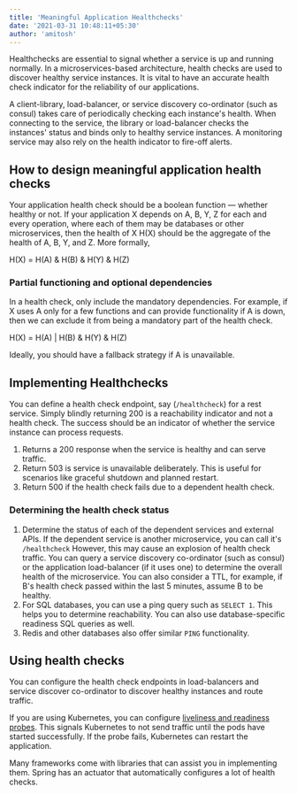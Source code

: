 ```yaml
---
title: 'Meaningful Application Healthchecks'
date: '2021-03-31 10:48:11+05:30'
author: 'amitosh'
---
```


Healthchecks are essential to signal whether a service is up and running normally.
In a microservices-based architecture, health checks are used to discover healthy
service instances. It is vital to have an accurate health check indicator for the
reliability of our applications.

A client-library, load-balancer, or service discovery co-ordinator (such as consul)
takes care of periodically checking each instance's health. When connecting to the
service, the library or load-balancer checks the instances' status and binds only
to healthy service instances. A monitoring service may also rely on the health
indicator to fire-off alerts.

## How to design meaningful application health checks

Your application health check should be a boolean function &mdash; whether healthy
or not. If your application X depends on A, B, Y, Z for each and every operation,
where each of them may be databases or other microservices, then the health of X
H(X) should be the aggregate of the health of A, B, Y, and Z. More formally,

H(X) = H(A) & H(B) & H(Y) & H(Z)

### Partial functioning and optional dependencies

In a health check, only include the mandatory dependencies. For example, if X
uses A only for a few functions and can provide functionality if A is down, then
we can exclude it from being a mandatory part of the health check.

H(X) = H(A) | H(B) & H(Y) & H(Z)

Ideally, you should have a fallback strategy if A is unavailable.

## Implementing Healthchecks

You can define a health check endpoint, say (`/healthcheck`) for a rest service.
Simply blindly returning 200 is a reachability indicator and not a health check.
The success should be an indicator of whether the service instance can process
requests.

1.  Returns a 200 response when the service is healthy and can serve traffic.
2. Return 503 is service is unavailable deliberately. This is useful for
scenarios like graceful shutdown and planned restart.
4. Return 500 if the health check fails due to a dependent health check.

### Determining the health check status

1. Determine the status of each of the dependent services and external APIs. If
the dependent service is another microservice, you can call it's `/healthcheck`
However, this may cause an explosion of health check traffic. You can query a
service discovery co-ordinator (such as consul) or the application load-balancer
(if it uses one) to determine the overall health of the microservice. You can
also consider a TTL, for example, if B's health check passed within the last 5
minutes, assume B to be healthy.
2. For SQL databases, you can use a ping query such as `SELECT 1`. This helps
you to determine reachability. You can also use database-specific readiness
SQL queries as well.
3. Redis and other databases also offer similar `PING` functionality.

## Using health checks

You can configure the health check endpoints in load-balancers and service
discover co-ordinator to discover healthy instances and route traffic.

If you are using Kubernetes, you can configure [liveliness and readiness probes][1].
This signals Kubernetes to not send traffic until the pods have started
successfully. If the probe fails, Kubernetes can restart the application.

Many frameworks come with libraries that can assist you in implementing them.
Spring has an actuator that automatically configures a lot of health checks.

[1]:https://kubernetes.io/docs/concepts/workloads/pods/pod-lifecycle/#pod-conditions



